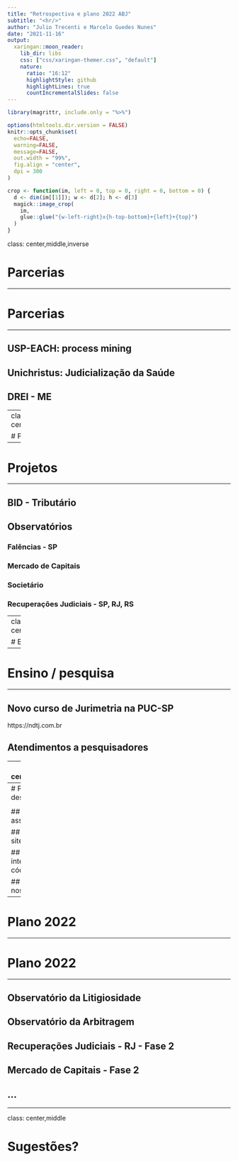 ```yaml
---
title: "Retrospectiva e plano 2022 ABJ"
subtitle: "<hr/>"
author: "Julio Trecenti e Marcelo Guedes Nunes"
date: "2021-11-16"
output:
  xaringan::moon_reader:
    lib_dir: libs
    css: ["css/xaringan-themer.css", "default"]
    nature:
      ratio: "16:12"
      highlightStyle: github
      highlightLines: true
      countIncrementalSlides: false
---
```



```r
library(magrittr, include.only = "%>%")

options(htmltools.dir.version = FALSE)
knitr::opts_chunk$set(
  echo=FALSE, 
  warning=FALSE, 
  message=FALSE,
  out.width = "99%", 
  fig.align = "center",
  dpi = 300
)

crop <- function(im, left = 0, top = 0, right = 0, bottom = 0) {
  d <- dim(im[[1]]); w <- d[2]; h <- d[3]
  magick::image_crop(
    im, 
    glue::glue("{w-left-right}x{h-top-bottom}+{left}+{top}")
  )
}

```


class: center,middle,inverse

# Parcerias

---

# Parcerias

<hr/>

## USP-EACH: process mining

## Unichristus: Judicialização da Saúde

## DREI - ME

---
class: center,middle,inverse

# Projetos

---

# Projetos

<hr/>

## BID - Tributário

## Observatórios

### Falências - SP

### Mercado de Capitais

### Societário

### Recuperações Judiciais - SP, RJ, RS


---
class: center,middle,inverse

# Ensino / pesquisa

---

# Ensino / pesquisa

<hr/>

## Novo curso de Jurimetria na PUC-SP

https://ndtj.com.br

## Atendimentos a pesquisadores

---
class: center,middle,inverse

# Pesquisa e desenvolvimento

---
# Pesquisa e desenvolvimento

<hr/>

## Dashboard de associados

## Atualizações no site

## Reestruturação interna (tarefas, códigos, projetos etc)

## Melhoria de nossos pacotes

---

# Plano 2022

---

# Plano 2022

<hr/>

## Observatório da Litigiosidade

## Observatório da Arbitragem

## Recuperações Judiciais - RJ - Fase 2

## Mercado de Capitais - Fase 2

## ...

---
class: center,middle


# Sugestões?